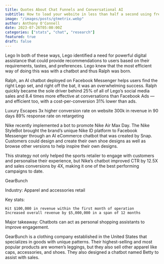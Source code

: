 ```yaml
---
title: Quotes About Chat Funnels and Conversational AI  
subtitle: How to load your website in less than half a second using free hosting.
image: "/images/posts/gtmetrix.webp"
author: Anthony O'Connell
date: 2023-07-26T05:00:00Z
categories: ["stats", "chat", "research"]
featured: true
draft: false
---
```

Lego
In both of these ways, Lego identified a need for powerful digital assistance that could provide recommendations to users based on their requirements, tastes, and preferences. Lego knew that the most efficient way of doing this was with a chatbot and thus Ralph was born.

Ralph, an AI chatbot deployed on Facebook Messenger helps users find the right Lego set, and right off the bat, it was an overwhelming success. Ralph quickly became the sole driver behind 25% of all of Lego’s social media sales and 8.4 times more effective at conversations than Facebook Ads — and efficient too, with a cost-per-conversion 31% lower than ads.

Luxury Escapes
3x higher conversion rate on website
300k in revenue in 90 days
89% response rate on retargeting

Nike recently implemented a bot to promote Nike Air Max Day. The Nike StyleBot brought the brand’s unique Nike ID platform to Facebook Messenger through an AI eCommerce chatbot that was created by Snap. Customers could design and create their own shoe designs as well as browse other versions to help inspire their own designs.

This strategy not only helped the sports retailer to engage with customers and personalise their experience, but Nike’s chatbot improved CTR by 12.5X and sales conversions by 4X, making it one of the best performing campaigns to date.

 GearBunch

Industry: Apparel and accessories retail

Key stats:

    Hit $100,000 in revenue within the first month of operation
    Increased overall revenue by $5,000,000 in a span of 12 months

Major takeaway: Chatbots can act as personal shopping assistants to improve engagement.

GearBunch is a clothing company established in the United States that specializes in goods with unique patterns. Their highest-selling and most popular products are women’s leggings, but they also sell other apparel like caps, accessories, and shoes. They also designed a chatbot named Betty to assist with sales.

